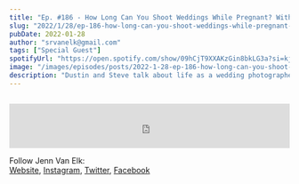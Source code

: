 ```yaml
---
title: "Ep. #186 - How Long Can You Shoot Weddings While Pregnant? With Special Guest Jennifer Van Elk"
slug: "2022/1/28/ep-186-how-long-can-you-shoot-weddings-while-pregnant-with-special-guest-jennifer-van-elk"
pubDate: 2022-01-28
author: "srvanelk@gmail.com"
tags: ["Special Guest"]
spotifyUrl: "https://open.spotify.com/show/09hCjT9XXAKzGin8bkLG3a?si=kjRZvQ1JTb6Ov3HVzSSlWA"
image: "/images/episodes/posts/2022-1-28-ep-186-how-long-can-you-shoot-weddings-while-pregnant-with-special-guest-jennifer-van-elk/newborn+photos-8.webp"
description: "Dustin and Steve talk about life as a wedding photographer when you have a child surprise in the middle of wedding season. Okay, not a child surprise. This isn't the Witcher... but an unexpected bundle of joy nonetheless. They also talk about how you should react if a client doesn't really want you at the wedding. As well as the pains of shooting a wedding video solo when things like card reading are brought up on the day of the wedding, moments before the ceremony as something the client wants to do before the ceremony. It's a tough week."
---
```


<figure>
  <img
    src="/images/episodes/posts/2022-1-28-ep-186-how-long-can-you-shoot-weddings-while-pregnant-with-special-guest-jennifer-van-elk/newborn+photos-8.webp"
    alt=""
  />
</figure>
<iframe
  class="spotify-embed-blog"
  src="https://open.spotify.com/embed/episode/2jozU7i5L4Tt1tSLQr2Wki?utm_source=generator"
  width="100%"
  height="80"
  frameborder="0"
  allowfullscreen
  allow="autoplay; clipboard-write; encrypted-media; fullscreen; picture-in-picture"
  loading="lazy"
  title="Wedding Photo Hangover Episode"
/>


Dustin and Steve talk about life as a wedding photographer when you have a child surprise in the middle of wedding season. Okay, not a child surprise. This isn't the Witcher... but an unexpected bundle of joy nonetheless. They also talk about how you should react if a client doesn't really want you at the wedding. As well as the pains of shooting a wedding video solo when things like card reading are brought up on the day of the wedding, moments before the ceremony as something the client wants to do before the ceremony. It's a tough week.

## Beer Talk:

Steve - Fuity Nuggets X2 by 450 North Brewing Company  
Dustin - All Day IPA by Founders brewing Company

## Q&A:
- Why do clients still ask to see examples of photographer's work when photographers post their work everywhere online? 
- How long did you keep shooting weddings after getting pregnant? How long after childbirth till you started shooting again? How did you feel? 
- What considerations do you need to make before having an associate shooter work for you?


Watch the episode on YouTube:
<iframe
  src="https://www.youtube.com/embed/qSAQWLHl9U8"
  frameborder="0"
  allow="autoplay; encrypted-media"
  allowfullscreen
></iframe>

Follow Jenn Van Elk:  
[Website](http://vanelk.co), [Instagram](https://instagram.com/vanelkco), [Twitter](https://twitter.com/jennvanelkphoto), [Facebook](https://www.facebook.com/Jennifervanelkphotography)
